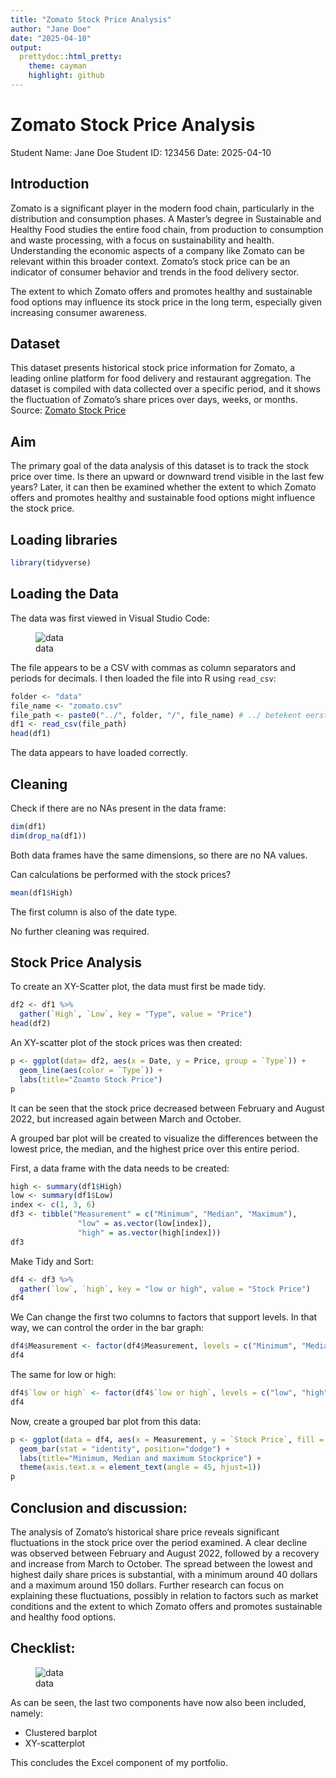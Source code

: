 ```yaml
---
title: "Zomato Stock Price Analysis"
author: "Jane Doe"
date: "2025-04-10"
output: 
  prettydoc::html_pretty:
    theme: cayman
    highlight: github
---
```



# Zomato Stock Price Analysis

Student Name: Jane Doe
Student ID: 123456
Date: 2025-04-10
  

## Introduction
Zomato is a significant player in the modern food chain, particularly in the distribution and consumption phases. A Master's degree in Sustainable and Healthy Food studies the entire food chain, from production to consumption and waste processing, with a focus on sustainability and health. Understanding the economic aspects of a company like Zomato can be relevant within this broader context. Zomato's stock price can be an indicator of consumer behavior and trends in the food delivery sector.

The extent to which Zomato offers and promotes healthy and sustainable food options may influence its stock price in the long term, especially given increasing consumer awareness.



## Dataset
This dataset presents historical stock price information for Zomato, a leading online platform for food delivery and restaurant aggregation. The dataset is compiled with data collected over a specific period, and it shows the fluctuation of Zomato's share prices over days, weeks, or months.
Source: [Zomato Stock Price](https://www.kaggle.com/datasets/cheesecke/zomato-stock-price)



## Aim
The primary goal of the data analysis of this dataset is to track the stock price over time. Is there an upward or downward trend visible in the last few years? Later, it can then be examined whether the extent to which Zomato offers and promotes healthy and sustainable food options might influence the stock price.

## Loading libraries

```r
library(tidyverse)
```


## Loading the Data

The data was first viewed in Visual Studio Code: 

![data](./pics/fig01.png)

The file appears to be a CSV with commas as column separators and periods for decimals.
I then loaded the file into R using `read_csv`:

```r
folder <- "data"
file_name <- "zomato.csv"
file_path <- paste0("../", folder, "/", file_name) # ../ betekent eerst een directory hoger
df1 <- read_csv(file_path)
head(df1)
```

The data appears to have loaded correctly.

## Cleaning

Check if there are no NAs present in the data frame:

```r
dim(df1)
dim(drop_na(df1))
```

Both data frames have the same dimensions, so there are no NA values.

Can calculations be performed with the stock prices?

```r
mean(df1$High)
```

The first column is also of the date type.

No further cleaning was required.


## Stock Price Analysis

To create an XY-Scatter plot, the data must first be made tidy.

```r
df2 <- df1 %>%
  gather(`High`, `Low`, key = "Type", value = "Price") 
head(df2)
```


An XY-scatter plot of the stock prices was then created:

```r
p <- ggplot(data= df2, aes(x = Date, y = Price, group = `Type`)) +
  geom_line(aes(color = `Type`)) +
  labs(title="Zoamto Stock Price")
p
```

It can be seen that the stock price decreased between February and August 2022, but increased again between March and October.

A grouped bar plot will be created to visualize the differences between the lowest price, the median, and the highest price over this entire period.

First, a data frame with the data needs to be created:

```r
high <- summary(df1$High)
low <- summary(df1$Low)
index <- c(1, 3, 6)
df3 <- tibble("Measurement" = c("Minimum", "Median", "Maximum"), 
               "low" = as.vector(low[index]),
               "high" = as.vector(high[index]))
df3 
```

Make Tidy and Sort:

```r
df4 <- df3 %>%
  gather(`low`, `high`, key = "low or high", value = "Stock Price") 
df4
```

We Can change the first two columns to factors that support levels. In that way, we can control the order in the bar graph:

```r
df4$Measurement <- factor(df4$Measurement, levels = c("Minimum", "Median", "Maximum"), order = T)
df4
```

The same for low or high:

```r
df4$`low or high` <- factor(df4$`low or high`, levels = c("low", "high"))
df4
```


Now, create a grouped bar plot from this data:

```r
p <- ggplot(data = df4, aes(x = Measurement, y = `Stock Price`, fill = `low or high`)) +
  geom_bar(stat = "identity", position="dodge") +
  labs(title="Minimum, Median and maximum Stockprice") +
  theme(axis.text.x = element_text(angle = 45, hjust=1))
p
```


## Conclusion and discussion:

The analysis of Zomato's historical share price reveals significant fluctuations in the stock price over the period examined. A clear decline was observed between February and August 2022, followed by a recovery and increase from March to October. The spread between the lowest and highest daily share prices is substantial, with a minimum around 40 dollars and a maximum around 150 dollars. Further research can focus on explaining these fluctuations, possibly in relation to factors such as market conditions and the extent to which Zomato offers and promotes sustainable and healthy food options.

## Checklist:

![data](./pics/fig02.png)

As can be seen, the last two components have now also been included, namely:

- Clustered barplot
- XY-scatterplot

This concludes the Excel component of my portfolio.



